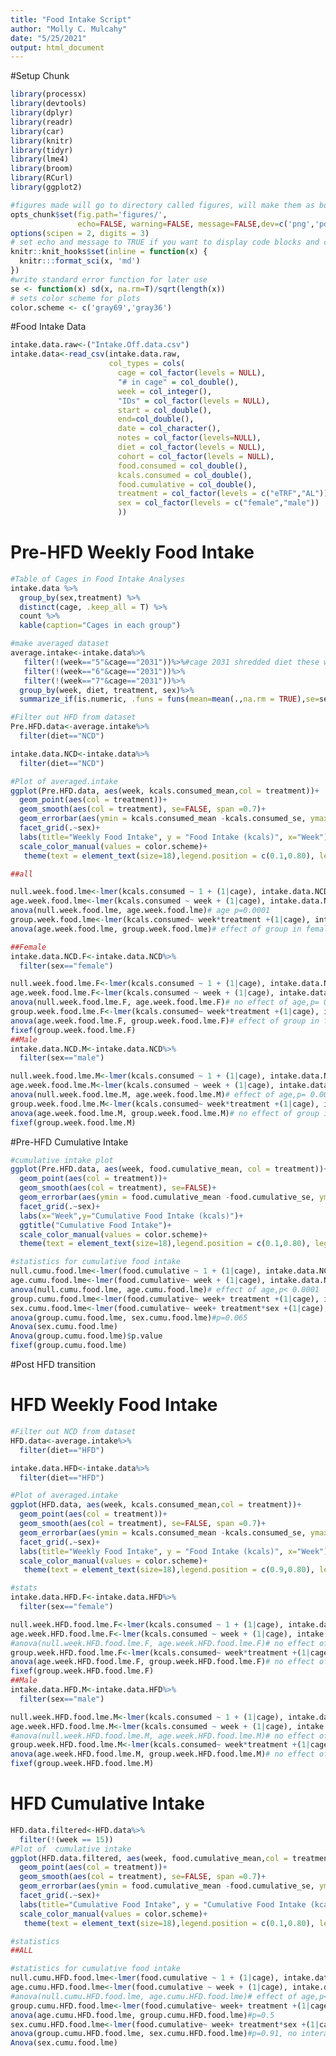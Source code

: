 ```yaml
---
title: "Food Intake Script"
author: "Molly C. Mulcahy"
date: "5/25/2021"
output: html_document
---
```

#Setup Chunk
```r
library(processx)
library(devtools)
library(dplyr)
library(readr)
library(car)
library(knitr)
library(tidyr)
library(lme4)
library(broom)
library(RCurl)
library(ggplot2)

#figures made will go to directory called figures, will make them as both png and pdf files 
opts_chunk$set(fig.path='figures/',
               echo=FALSE, warning=FALSE, message=FALSE,dev=c('png','pdf'))
options(scipen = 2, digits = 3)
# set echo and message to TRUE if you want to display code blocks and code output respectively
knitr::knit_hooks$set(inline = function(x) {
  knitr:::format_sci(x, 'md')
})
#write standard error function for later use
se <- function(x) sd(x, na.rm=T)/sqrt(length(x))
# sets color scheme for plots
color.scheme <- c('gray69','gray36')
```

#Food Intake Data
```r
intake.data.raw<-("Intake.Off.data.csv")
intake.data<-read_csv(intake.data.raw,
                      col_types = cols(
                        cage = col_factor(levels = NULL),
                        "# in cage" = col_double(),
                        week = col_integer(),
                        "IDs" = col_factor(levels = NULL),
                        start = col_double(),
                        end=col_double(),
                        date = col_character(),
                        notes = col_factor(levels=NULL),
                        diet = col_factor(levels = NULL),
                        cohort = col_factor(levels = NULL),
                        food.consumed = col_double(),
                        kcals.consumed = col_double(),
                        food.cumulative = col_double(),
                        treatment = col_factor(levels = c("eTRF","AL")),
                        sex = col_factor(levels = c("female","male"))
                        ))
```

# Pre-HFD Weekly Food Intake
```r
#Table of Cages in Food Intake Analyses
intake.data %>%
  group_by(sex,treatment) %>%
  distinct(cage, .keep_all = T) %>%
  count %>%
  kable(caption="Cages in each group")

#make averaged dataset
average.intake<-intake.data%>%
   filter(!(week=="5"&cage=="2031"))%>%#cage 2031 shredded diet these weeks and estimates of intake are unreliable
   filter(!(week=="6"&cage=="2031"))%>%
   filter(!(week=="7"&cage=="2031"))%>%
  group_by(week, diet, treatment, sex)%>%
  summarize_if(is.numeric, .funs = funs(mean=mean(.,na.rm = TRUE),se=se, n=length))

#Filter out HFD from dataset
Pre.HFD.data<-average.intake%>%
  filter(diet=="NCD")

intake.data.NCD<-intake.data%>%
  filter(diet=="NCD")

#Plot of averaged.intake
ggplot(Pre.HFD.data, aes(week, kcals.consumed_mean,col = treatment))+
  geom_point(aes(col = treatment))+
  geom_smooth(aes(col = treatment), se=FALSE, span =0.7)+
  geom_errorbar(aes(ymin = kcals.consumed_mean -kcals.consumed_se, ymax = kcals.consumed_mean +kcals.consumed_se), width = 0.3)+
  facet_grid(.~sex)+
  labs(title="Weekly Food Intake", y = "Food Intake (kcals)", x="Week")+
  scale_color_manual(values = color.scheme)+
   theme(text = element_text(size=18),legend.position = c(0.1,0.80), legend.background = element_rect(fill = "transparent"))

##all

null.week.food.lme<-lmer(kcals.consumed ~ 1 + (1|cage), intake.data.NCD)
age.week.food.lme<-lmer(kcals.consumed ~ week + (1|cage), intake.data.NCD)
anova(null.week.food.lme, age.week.food.lme)# age p=0.0001
group.week.food.lme<-lmer(kcals.consumed~ week*treatment +(1|cage), intake.data.NCD)
anova(age.week.food.lme, group.week.food.lme)# effect of group in female(p=0.049)

##Female
intake.data.NCD.F<-intake.data.NCD%>%
  filter(sex=="female")

null.week.food.lme.F<-lmer(kcals.consumed ~ 1 + (1|cage), intake.data.NCD.F)
age.week.food.lme.F<-lmer(kcals.consumed ~ week + (1|cage), intake.data.NCD.F)
anova(null.week.food.lme.F, age.week.food.lme.F)# no effect of age,p= 0.068
group.week.food.lme.F<-lmer(kcals.consumed~ week*treatment +(1|cage), intake.data.NCD.F)
anova(age.week.food.lme.F, group.week.food.lme.F)# effect of group in female(p=0.049)
fixef(group.week.food.lme.F)
##Male
intake.data.NCD.M<-intake.data.NCD%>%
  filter(sex=="male")

null.week.food.lme.M<-lmer(kcals.consumed ~ 1 + (1|cage), intake.data.NCD.M)
age.week.food.lme.M<-lmer(kcals.consumed ~ week + (1|cage), intake.data.NCD.M)
anova(null.week.food.lme.M, age.week.food.lme.M)# effect of age,p= 0.00079
group.week.food.lme.M<-lmer(kcals.consumed~ week*treatment +(1|cage), intake.data.NCD.M)
anova(age.week.food.lme.M, group.week.food.lme.M)# no effect of group in male(p=0.60)
fixef(group.week.food.lme.M)
```

#Pre-HFD Cumulative Intake
```r
#cumulative intake plot
ggplot(Pre.HFD.data, aes(week, food.cumulative_mean, col = treatment))+
  geom_point(aes(col = treatment))+
  geom_smooth(aes(col = treatment), se=FALSE)+
  geom_errorbar(aes(ymin = food.cumulative_mean -food.cumulative_se, ymax = food.cumulative_mean +food.cumulative_se), width = 0.3)+
  facet_grid(.~sex)+
  labs(x="Week",y="Cumulative Food Intake (kcals)")+
  ggtitle("Cumulative Food Intake")+
  scale_color_manual(values = color.scheme)+
  theme(text = element_text(size=18),legend.position = c(0.1,0.80), legend.background = element_rect(fill = "transparent"))

#statistics for cumulative food intake
null.cumu.food.lme<-lmer(food.cumulative ~ 1 + (1|cage), intake.data.NCD)
age.cumu.food.lme<-lmer(food.cumulative~ week + (1|cage), intake.data.NCD)
anova(null.cumu.food.lme, age.cumu.food.lme)# effect of age,p< 0.0001
group.cumu.food.lme<-lmer(food.cumulative~ week+ treatment +(1|cage), intake.data.NCD)
sex.cumu.food.lme<-lmer(food.cumulative~ week+ treatment*sex +(1|cage), intake.data.NCD)
anova(group.cumu.food.lme, sex.cumu.food.lme)#p=0.065
Anova(sex.cumu.food.lme)
Anova(group.cumu.food.lme)$p.value
fixef(group.cumu.food.lme)
```

#Post HFD transition

# HFD Weekly Food Intake
```r
#Filter out NCD from dataset
HFD.data<-average.intake%>%
  filter(diet=="HFD")

intake.data.HFD<-intake.data%>%
  filter(diet=="HFD")

#Plot of averaged.intake
ggplot(HFD.data, aes(week, kcals.consumed_mean,col = treatment))+
  geom_point(aes(col = treatment))+
  geom_smooth(aes(col = treatment), se=FALSE, span =0.7)+
  geom_errorbar(aes(ymin = kcals.consumed_mean -kcals.consumed_se, ymax = kcals.consumed_mean +kcals.consumed_se), width = 0.3)+
  facet_grid(.~sex)+
  labs(title="Weekly Food Intake", y = "Food Intake (kcals)", x="Week")+
  scale_color_manual(values = color.scheme)+
   theme(text = element_text(size=18),legend.position = c(0.9,0.80), legend.background = element_rect(fill = "transparent"))

#stats
intake.data.HFD.F<-intake.data.HFD%>%
  filter(sex=="female")

null.week.HFD.food.lme.F<-lmer(kcals.consumed ~ 1 + (1|cage), intake.data.HFD.F)
age.week.HFD.food.lme.F<-lmer(kcals.consumed ~ week + (1|cage), intake.data.HFD.F)
#anova(null.week.HFD.food.lme.F, age.week.HFD.food.lme.F)# no effect of age,p= 0.068
group.week.HFD.food.lme.F<-lmer(kcals.consumed~ week*treatment +(1|cage), intake.data.HFD.F)
anova(age.week.HFD.food.lme.F, group.week.HFD.food.lme.F)# no effect of group in female(p=0.76)
fixef(group.week.HFD.food.lme.F)
##Male
intake.data.HFD.M<-intake.data.HFD%>%
  filter(sex=="male")

null.week.HFD.food.lme.M<-lmer(kcals.consumed ~ 1 + (1|cage), intake.data.HFD.M)
age.week.HFD.food.lme.M<-lmer(kcals.consumed ~ week + (1|cage), intake.data.HFD.M)
#anova(null.week.HFD.food.lme.M, age.week.HFD.food.lme.M)# no effect of age,p= 0.068
group.week.HFD.food.lme.M<-lmer(kcals.consumed~ week*treatment +(1|cage), intake.data.HFD.M)
anova(age.week.HFD.food.lme.M, group.week.HFD.food.lme.M)# no effect of group in female(p=0.57)
fixef(group.week.HFD.food.lme.M)
```

# HFD Cumulative Intake
```r

HFD.data.filtered<-HFD.data%>%
  filter(!(week == 15))
#Plot of  cumulative intake
ggplot(HFD.data.filtered, aes(week, food.cumulative_mean,col = treatment))+
  geom_point(aes(col = treatment))+
  geom_smooth(aes(col = treatment), se=FALSE, span =0.7)+
  geom_errorbar(aes(ymin = food.cumulative_mean -food.cumulative_se, ymax = food.cumulative_mean +food.cumulative_se), width = 0.3)+
  facet_grid(.~sex)+
  labs(title="Cumulative Food Intake", y = "Cumulative Food Intake (kcals)", x="Week")+
  scale_color_manual(values = color.scheme)+
   theme(text = element_text(size=18),legend.position = c(0.1,0.80), legend.background = element_rect(fill = "transparent"))

#statistics
##ALL

#statistics for cumulative food intake
null.cumu.HFD.food.lme<-lmer(food.cumulative ~ 1 + (1|cage), intake.data.HFD)
age.cumu.HFD.food.lme<-lmer(food.cumulative ~ week + (1|cage), intake.data.HFD)
#anova(null.cumu.HFD.food.lme, age.cumu.HFD.food.lme)# effect of age,p< 0.0001
group.cumu.HFD.food.lme<-lmer(food.cumulative~ week+ treatment +(1|cage), intake.data.HFD)
anova(age.cumu.HFD.food.lme, group.cumu.HFD.food.lme)#p=0.5
sex.cumu.HFD.food.lme<-lmer(food.cumulative~ week+ treatment*sex +(1|cage), intake.data.HFD)
anova(group.cumu.HFD.food.lme, sex.cumu.HFD.food.lme)#p=0.91, no interaction
Anova(sex.cumu.food.lme)
```